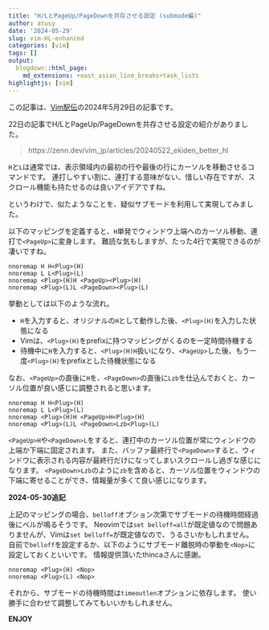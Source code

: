 ```yaml
---
title: "H/LとPageUp/PageDownを共存させる設定 (submode編)"
author: atusy
date: '2024-05-29'
slug: vim-HL-enhanced
categories: [vim]
tags: []
output:
  blogdown::html_page:
    md_extensions: +east_asian_line_breaks+task_lists
highlightjs: [vim]
---
```


この記事は、[Vim駅伝](https://vim-jp.org/ekiden/)の2024年5月29日の記事です。

22日の記事でH/LとPageUp/PageDownを共存させる設定の紹介がありました。

> https://zenn.dev/vim_jp/articles/20240522_ekiden_better_hl

`H`と`L`は通常では、表示領域内の最初の行や最後の行にカーソルを移動させるコマンドです。
連打しやすい割に、連打する意味がない、惜しい存在ですが、スクロール機能も持たせるのは良いアイデアですね。

というわけで、似たようなことを、疑似サブモードを利用して実現してみました。

以下のマッピングを定義すると、`H`単発でウィンドウ上端へのカーソル移動、連打で`<PageUp>`に変身します。
難読な気もしますが、たった4行で実現できるのが凄いですね。

``` vim
nnoremap H H<Plug>(H)
nnoremap L L<Plug>(L)
nnoremap <Plug>(H)H <PageUp><Plug>(H)
nnoremap <Plug>(L)L <PageDown><Plug>(L)
```

挙動としては以下のような流れ。

- `H`を入力すると、オリジナルの`H`として動作した後、`<Plug>(H)`を入力した状態になる
- Vimは、`<Plug>(H)`をprefixに持つマッピングがくるのを一定時間待機する
- 待機中に`H`を入力すると、`<Plug>(H)H`扱いになり、`<PageUp>`した後、もう一度`<Plug>(H)`をprefixとした待機状態になる

なお、`<PageUp>`の直後に`H`を、`<PageDown>`の直後に`Lzb`を仕込んでおくと、カーソル位置が良い感じに調整されると思います。

``` vim
nnoremap H H<Plug>(H)
nnoremap L L<Plug>(L)
nnoremap <Plug>(H)H <PageUp>H<Plug>(H)
nnoremap <Plug>(L)L <PageDown>Lzb<Plug>(L)
```

`<PageUp>H`や`<PageDown>L`をすると、連打中のカーソル位置が常にウィンドウの上端か下端に固定されます。
また、バッファ最終行で`<PageDown>`すると、ウィンドウに表示される内容が最終行だけになってしまいスクロールし過ぎな感じになります。
`<PageDown>Lzb`のように`zb`を含めると、カーソル位置をウィンドウの下端に寄せることができ、情報量が多くて良い感じになります。

**2024-05-30追記**

上記のマッピングの場合、`belloff`オプション次第でサブモードの待機時間経過後にベルが鳴るそうです。
Neovimでは`set belloff=all`が既定値なので問題ありませんが、Vimは`set belloff=`が既定値なので、うるさいかもしれません。
自前で`belloff`を設定するか、以下のようにサブモード離脱時の挙動を`<Nop>`に設定しておくといいです。
情報提供頂いたthincaさんに感謝。

``` vim
nnoremap <Plug>(H) <Nop>
nnoremap <Plug>(L) <Nop>
```

それから、サブモードの待機時間は`timeoutlen`オプションに依存します。
使い勝手に合わせて調整してみてもいいかもしれません。

**ENJOY**
